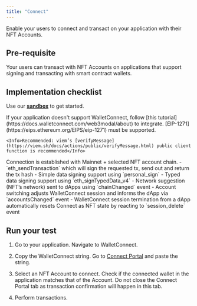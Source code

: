 ```yaml
---
title: "Connect"
---
```


Enable your users to connect and transact on your application with their NFT Accounts.

## Pre-requisite

Your users can transact with NFT Accounts on applications that support signing and transacting with smart contract wallets.  

## Implementation checklist

Use our **[sandbox](https://codesandbox.io/p/sandbox/connect-as-nft-dapp-tm7q7m)** to get started.

<AccordionGroup>
  <Accordion title="WalletConnect Integration">
    If your application doesn't support WalletConnect, follow [this tutorial](https://docs.walletconnect.com/web3modal/about) to integrate.
  </Accordion>

  <Accordion title="Contract Signatures">
    [EIP-1271](https://eips.ethereum.org/EIPS/eip-1271) must be supported.

    <Info>Recommended: viem’s [verifyMessage](https://viem.sh/docs/actions/public/verifyMessage.html) public client function is recommended</Info>
  </Accordion>

  <Accordion title="Networks">
    Connection is established with Mainnet + selected NFT account chain.
  </Accordion>

  <Accordion title="Methods">
    - `eth_sendTransaction` which will sign the requested tx, send out and return the tx hash
    - Simple data signing support using `personal_sign`
    - Typed data signing support using `eth_signTypedData_v4`
  </Accordion>

  <Accordion title="Events">
    - Network suggestion (NFT’s network) sent to dApps using `chainChanged` event
    - Account switching adjusts WalletConnect session and informs the dApp via `accountsChanged` event
    - WalletConnect session termination from a dApp automatically resets Connect as NFT state by reacting to `session_delete` event
  </Accordion>
  
</AccordionGroup>

## Run your test

1. Go to your application. Navigate to WalletConnect.

2. Copy the WalletConnect string. Go to [Connect Portal](https://groupos.xyz/wc) and paste the string.

3. Select an NFT Account to connect. Check if the connected wallet in the application matches that of the Account.
  <Warning>Do not close the Connect Portal tab as transaction confirmation will happen in this tab.</Warning>

4. Perform transactions. 

